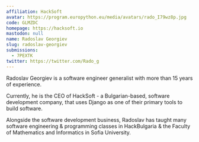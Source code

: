 ```yaml
---
affiliation: HackSoft
avatar: https://program.europython.eu/media/avatars/rado_I79wz8p.jpg
code: GLMZDC
homepage: https://hacksoft.io
mastodon: null
name: Radoslav Georgiev
slug: radoslav-georgiev
submissions:
  - 7PEXTK
twitter: https://twitter.com/Rado_g
---
```


Radoslav Georgiev is a software engineer generalist with more than 15 years of
experience.

Currently, he is the CEO of HackSoft - a Bulgarian-based, software development
company, that uses Django as one of their primary tools to build software.

Alongside the software development business, Radoslav has taught many software
engineering & programming classes in HackBulgaria & the Faculty of Mathematics
and Informatics in Sofia University.
